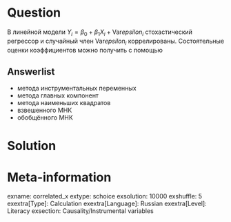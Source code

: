 Question
========
В линейной модели $Y_i = \beta_0 + \beta_1 X_i + \mathrm{Var}epsilon_i$ стохастический регрессор 
и случайный член $\mathrm{Var}epsilon_i$ коррелированы. Состоятельные оценки коэффициентов можно получить 
с помощью

Answerlist
----------
* метода инструментальных переменных
* метода главных компонент
* метода наименьших квадратов
* взвешенного МНК
* обобщённого МНК


Solution
========


Meta-information
================
exname: correlated_x
extype: schoice
exsolution: 10000
exshuffle: 5
exextra[Type]: Calculation
exextra[Language]: Russian
exextra[Level]: Literacy
exsection: Causality/Instrumental variables